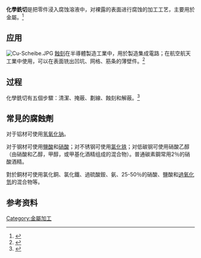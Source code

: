 '''化學銑切'''是把零件浸入腐蚀溶液中，对裸露的表面进行腐蚀的加工工艺，主要用於金屬。<ref name="smeCM">{{Cite journal|title=Chemical machining|url=http://www.archivesmse.org/vol28_8/28810.pdf|last2=Yardimeden|first2=A.|date=August 2007|journal=Archives of Materials Science and Engineering|accessdate=13 February 2013|issue=8|volume=28|pages=499–502|last3=Özben|first3=T.|last1=Çakir|first1=O.|archive-date=2015-04-12|archive-url=https://web.archive.org/web/20150412113909/http://www.archivesmse.org/vol28_8/28810.pdf}}</ref>

== 应用 ==
[[File:Cu-Scheibe.JPG|thumb]]
[[蝕刻|蝕刻]]在半導體製造工業中，用於製造集成電路；在航空航天工業中使用，可以在表面铣出凹坑、网格、筋条的薄壁件。<ref name="nsNWCM">{{Cite journal|title=New Ways of Cutting Metal|url=http://books.google.com/books?id=PXnNaBLftUMC|last=Fishlock|first=David|date=8 December 1960|journal=New Scientist|accessdate=13 February 2013|issue=212|volume=8|pages=1535|archive-date=2021-03-10|archive-url=https://web.archive.org/web/20210310161452/https://books.google.com/books?id=PXnNaBLftUMC}}</ref> 

== 过程 ==
化學銑切有五個步驟：清潔、掩蔽、劃線、蝕刻和解蔽。<ref name="smeCM">{{Cite journal|title=Chemical machining|url=http://www.archivesmse.org/vol28_8/28810.pdf|last2=Yardimeden|first2=A.|date=August 2007|journal=Archives of Materials Science and Engineering|accessdate=13 February 2013|issue=8|volume=28|pages=499–502|last3=Özben|first3=T.|last1=Çakir|first1=O.}}</ref>

== 常見的腐蝕劑 ==
对于铝材可使用[[氢氧化钠|氢氧化钠]]。

对于钢材可使用[[鹽酸|鹽酸]]和[[硝酸|硝酸]]；对不锈钢可使用[[氯化铁|氯化铁]]；对低碳钢可使用硝酸乙醇（由硝酸和乙醇，甲醇，或甲基化酒精组成的混合物）。普通碳素鋼常用2％的硝酸酒精。

對於銅材可使用氯化銅、氯化鐵、過硫酸銨、氨、25-50％的硝酸、鹽酸和[[過氧化氫|過氧化氫]]的混合物等。
== 参考资料 ==
{{Reflist}}
[[Category:金屬加工|Category:金屬加工]]

{{Metal_working_nav_box}}